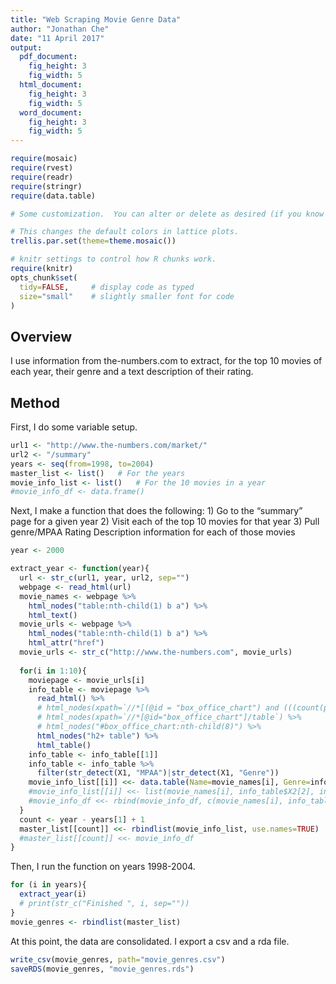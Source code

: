 ```yaml
---
title: "Web Scraping Movie Genre Data"
author: "Jonathan Che"
date: "11 April 2017"
output: 
  pdf_document:
    fig_height: 3
    fig_width: 5
  html_document:
    fig_height: 3
    fig_width: 5
  word_document:
    fig_height: 3
    fig_width: 5
---
```


```r
require(mosaic)
require(rvest)
require(readr)
require(stringr)
require(data.table)
```

```r
# Some customization.  You can alter or delete as desired (if you know what you are doing).

# This changes the default colors in lattice plots.
trellis.par.set(theme=theme.mosaic())  

# knitr settings to control how R chunks work.
require(knitr)
opts_chunk$set(
  tidy=FALSE,     # display code as typed
  size="small"    # slightly smaller font for code
)
```

## Overview

I use information from the-numbers.com to extract, for the top 10 movies of each year, their genre and a text description of their rating.

## Method

First, I do some variable setup.

```r
url1 <- "http://www.the-numbers.com/market/"
url2 <- "/summary"
years <- seq(from=1998, to=2004)
master_list <- list()   # For the years
movie_info_list <- list()   # For the 10 movies in a year
#movie_info_df <- data.frame()
```

Next, I make a function that does the following:
1) Go to the "summary" page for a given year
2) Visit each of the top 10 movies for that year
3) Pull genre/MPAA Rating Description information for each of those movies

```r
year <- 2000

extract_year <- function(year){
  url <- str_c(url1, year, url2, sep="")
  webpage <- read_html(url)
  movie_names <- webpage %>%
    html_nodes("table:nth-child(1) b a") %>%
    html_text()
  movie_urls <- webpage %>%
    html_nodes("table:nth-child(1) b a") %>%
    html_attr("href")
  movie_urls <- str_c("http://www.the-numbers.com", movie_urls)
  
  for(i in 1:10){
    moviepage <- movie_urls[i]
    info_table <- moviepage %>%
      read_html() %>%
      # html_nodes(xpath=`//*[(@id = "box_office_chart") and (((count(preceding-sibling::*) + 1) = 8) and parent::*)]`) %>%
      # html_nodes(xpath=`//*[@id="box_office_chart"]/table`) %>%
      # html_nodes("#box_office_chart:nth-child(8)") %>%
      html_nodes("h2+ table") %>%
      html_table()
    info_table <- info_table[[1]]
    info_table <- info_table %>%
      filter(str_detect(X1, "MPAA")|str_detect(X1, "Genre"))
    movie_info_list[[i]] <<- data.table(Name=movie_names[i], Genre=info_table$X2[2], Info=info_table$X2[1])
    #movie_info_list[[i]] <<- list(movie_names[i], info_table$X2[2], info_table$X2[1])
    #movie_info_df <<- rbind(movie_info_df, c(movie_names[i], info_table$X2[2], info_table$X2[1]))
  }
  count <- year - years[1] + 1
  master_list[[count]] <<- rbindlist(movie_info_list, use.names=TRUE)
  #master_list[[count]] <<- movie_info_df
}
```

Then, I run the function on years 1998-2004.

```r
for (i in years){
  extract_year(i)
  # print(str_c("Finished ", i, sep=""))
}
movie_genres <- rbindlist(master_list)
```

At this point, the data are consolidated. I export a csv and a rda file.

```r
write_csv(movie_genres, path="movie_genres.csv")
saveRDS(movie_genres, "movie_genres.rds")
```

